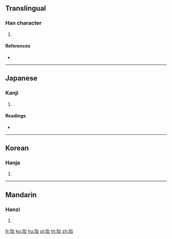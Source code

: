 {{character info/new}}
==Translingual==

===Han character===
{{Han char|rn=96|rad=玉|as=05|sn=9|four=13160|canj=MGIR|ids=⿰𤣩台}}

# {{defn|Han|sort=玉05}}

====References====
* {{Han ref|kx=0729.180|dkj=20912|dj=1141.090|hdz=21109.060|uh=73C6|ud=29638|bh=CFD4|bd=53204}}

----

==Japanese==

===Kanji===
{{ja-kanji|grade=|rs=玉05}}

# {{defn|lang=ja|sort=玉05}}

====Readings====
* {{ja-readings|on=[[い]] (i), [[たい]] (tai)|kun=}}

----

==Korean==

===Hanja===
{{ko-hanja|hangeul=이|eumhun=|rv=i|mr=i|y=i}}

# {{defn|lang=ko|sort=玉05}}

----

==Mandarin==

===Hanzi===
{{cmn-hanzi|pin=[[yí]] ([[yi2]])|wg=i<sup>2</sup>}}

# {{defn|lang=cmn|sort=玉05}}

[[fr:珆]]
[[ko:珆]]
[[hu:珆]]
[[pl:珆]]
[[th:珆]]
[[zh:珆]]
